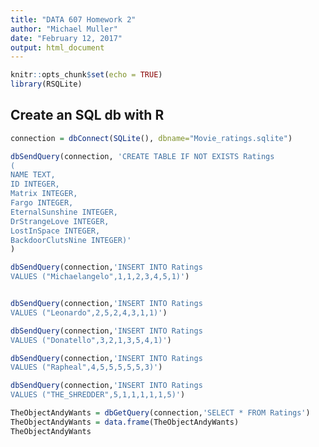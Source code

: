 ---
title: "DATA 607 Homework 2"
author: "Michael Muller"
date: "February 12, 2017"
output: html_document
---

```{r setup, include=FALSE}
knitr::opts_chunk$set(echo = TRUE)
library(RSQLite)
```

## Create an SQL db with R

```{r}
connection = dbConnect(SQLite(), dbname="Movie_ratings.sqlite")
```
```{r}
dbSendQuery(connection, 'CREATE TABLE IF NOT EXISTS Ratings
(
NAME TEXT,
ID INTEGER,
Matrix INTEGER,
Fargo INTEGER,
EternalSunshine INTEGER,
DrStrangeLove INTEGER,
LostInSpace INTEGER,
BackdoorClutsNine INTEGER)'
)
```
```{r}
dbSendQuery(connection,'INSERT INTO Ratings
VALUES ("Michaelangelo",1,1,2,3,4,5,1)')


dbSendQuery(connection,'INSERT INTO Ratings
VALUES ("Leonardo",2,5,2,4,3,1,1)')

dbSendQuery(connection,'INSERT INTO Ratings
VALUES ("Donatello",3,2,1,3,5,4,1)')

dbSendQuery(connection,'INSERT INTO Ratings
VALUES ("Rapheal",4,5,5,5,5,5,3)')

dbSendQuery(connection,'INSERT INTO Ratings
VALUES ("THE_SHREDDER",5,1,1,1,1,1,5)')
```

```{r}
TheObjectAndyWants = dbGetQuery(connection,'SELECT * FROM Ratings')
TheObjectAndyWants = data.frame(TheObjectAndyWants)
TheObjectAndyWants
```